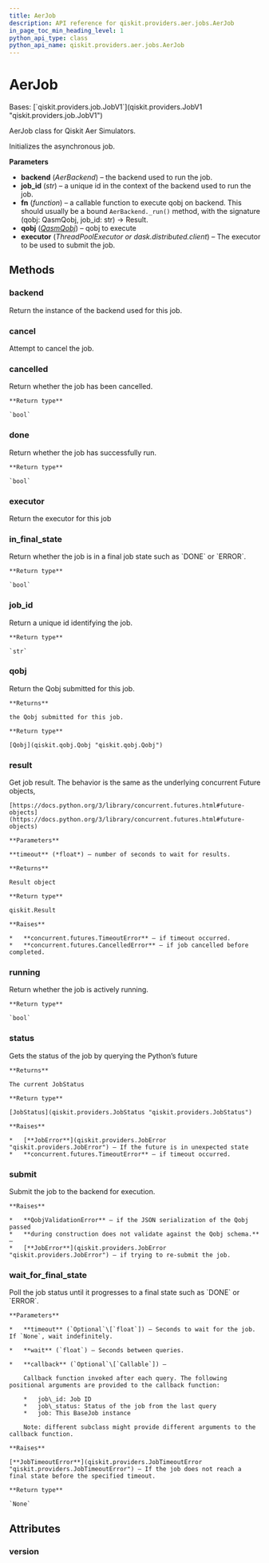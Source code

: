 ```yaml
---
title: AerJob
description: API reference for qiskit.providers.aer.jobs.AerJob
in_page_toc_min_heading_level: 1
python_api_type: class
python_api_name: qiskit.providers.aer.jobs.AerJob
---
```


# AerJob

<Class id="qiskit.providers.aer.jobs.AerJob" isDedicatedPage={true} github="https://github.com/qiskit/qiskit-aer/tree/stable/0.10/qiskit/providers/aer/jobs/aerjob.py" signature="AerJob(backend, job_id, fn, qobj, executor=None)" modifiers="class">
  Bases: [`qiskit.providers.job.JobV1`](qiskit.providers.JobV1 "qiskit.providers.job.JobV1")

  AerJob class for Qiskit Aer Simulators.

  Initializes the asynchronous job.

  **Parameters**

  *   **backend** (*AerBackend*) – the backend used to run the job.
  *   **job\_id** (*str*) – a unique id in the context of the backend used to run the job.
  *   **fn** (*function*) – a callable function to execute qobj on backend. This should usually be a bound `AerBackend._run()` method, with the signature (qobj: QasmQobj, job\_id: str) -> Result.
  *   **qobj** ([*QasmQobj*](qiskit.qobj.QasmQobj "qiskit.qobj.QasmQobj")) – qobj to execute
  *   **executor** (*ThreadPoolExecutor or dask.distributed.client*) – The executor to be used to submit the job.

  ## Methods

  <span id="qiskit-providers-aer-jobs-aerjob-backend" />

  ### backend

  <Function id="qiskit.providers.aer.jobs.AerJob.backend" signature="AerJob.backend()">
    Return the instance of the backend used for this job.
  </Function>

  <span id="qiskit-providers-aer-jobs-aerjob-cancel" />

  ### cancel

  <Function id="qiskit.providers.aer.jobs.AerJob.cancel" signature="AerJob.cancel()">
    Attempt to cancel the job.
  </Function>

  <span id="qiskit-providers-aer-jobs-aerjob-cancelled" />

  ### cancelled

  <Function id="qiskit.providers.aer.jobs.AerJob.cancelled" signature="AerJob.cancelled()">
    Return whether the job has been cancelled.

    **Return type**

    `bool`
  </Function>

  <span id="qiskit-providers-aer-jobs-aerjob-done" />

  ### done

  <Function id="qiskit.providers.aer.jobs.AerJob.done" signature="AerJob.done()">
    Return whether the job has successfully run.

    **Return type**

    `bool`
  </Function>

  <span id="qiskit-providers-aer-jobs-aerjob-executor" />

  ### executor

  <Function id="qiskit.providers.aer.jobs.AerJob.executor" signature="AerJob.executor()">
    Return the executor for this job
  </Function>

  <span id="qiskit-providers-aer-jobs-aerjob-in-final-state" />

  ### in\_final\_state

  <Function id="qiskit.providers.aer.jobs.AerJob.in_final_state" signature="AerJob.in_final_state()">
    Return whether the job is in a final job state such as `DONE` or `ERROR`.

    **Return type**

    `bool`
  </Function>

  <span id="qiskit-providers-aer-jobs-aerjob-job-id" />

  ### job\_id

  <Function id="qiskit.providers.aer.jobs.AerJob.job_id" signature="AerJob.job_id()">
    Return a unique id identifying the job.

    **Return type**

    `str`
  </Function>

  <span id="qiskit-providers-aer-jobs-aerjob-qobj" />

  ### qobj

  <Function id="qiskit.providers.aer.jobs.AerJob.qobj" signature="AerJob.qobj()">
    Return the Qobj submitted for this job.

    **Returns**

    the Qobj submitted for this job.

    **Return type**

    [Qobj](qiskit.qobj.Qobj "qiskit.qobj.Qobj")
  </Function>

  <span id="qiskit-providers-aer-jobs-aerjob-result" />

  ### result

  <Function id="qiskit.providers.aer.jobs.AerJob.result" signature="AerJob.result(timeout=None)">
    Get job result. The behavior is the same as the underlying concurrent Future objects,

    [https://docs.python.org/3/library/concurrent.futures.html#future-objects](https://docs.python.org/3/library/concurrent.futures.html#future-objects)

    **Parameters**

    **timeout** (*float*) – number of seconds to wait for results.

    **Returns**

    Result object

    **Return type**

    qiskit.Result

    **Raises**

    *   **concurrent.futures.TimeoutError** – if timeout occurred.
    *   **concurrent.futures.CancelledError** – if job cancelled before completed.
  </Function>

  <span id="qiskit-providers-aer-jobs-aerjob-running" />

  ### running

  <Function id="qiskit.providers.aer.jobs.AerJob.running" signature="AerJob.running()">
    Return whether the job is actively running.

    **Return type**

    `bool`
  </Function>

  <span id="qiskit-providers-aer-jobs-aerjob-status" />

  ### status

  <Function id="qiskit.providers.aer.jobs.AerJob.status" signature="AerJob.status()">
    Gets the status of the job by querying the Python’s future

    **Returns**

    The current JobStatus

    **Return type**

    [JobStatus](qiskit.providers.JobStatus "qiskit.providers.JobStatus")

    **Raises**

    *   [**JobError**](qiskit.providers.JobError "qiskit.providers.JobError") – If the future is in unexpected state
    *   **concurrent.futures.TimeoutError** – if timeout occurred.
  </Function>

  <span id="qiskit-providers-aer-jobs-aerjob-submit" />

  ### submit

  <Function id="qiskit.providers.aer.jobs.AerJob.submit" signature="AerJob.submit()">
    Submit the job to the backend for execution.

    **Raises**

    *   **QobjValidationError** – if the JSON serialization of the Qobj passed
    *   **during construction does not validate against the Qobj schema.** –
    *   [**JobError**](qiskit.providers.JobError "qiskit.providers.JobError") – if trying to re-submit the job.
  </Function>

  <span id="qiskit-providers-aer-jobs-aerjob-wait-for-final-state" />

  ### wait\_for\_final\_state

  <Function id="qiskit.providers.aer.jobs.AerJob.wait_for_final_state" signature="AerJob.wait_for_final_state(timeout=None, wait=5, callback=None)">
    Poll the job status until it progresses to a final state such as `DONE` or `ERROR`.

    **Parameters**

    *   **timeout** (`Optional`\[`float`]) – Seconds to wait for the job. If `None`, wait indefinitely.

    *   **wait** (`float`) – Seconds between queries.

    *   **callback** (`Optional`\[`Callable`]) –

        Callback function invoked after each query. The following positional arguments are provided to the callback function:

        *   job\_id: Job ID
        *   job\_status: Status of the job from the last query
        *   job: This BaseJob instance

        Note: different subclass might provide different arguments to the callback function.

    **Raises**

    [**JobTimeoutError**](qiskit.providers.JobTimeoutError "qiskit.providers.JobTimeoutError") – If the job does not reach a final state before the specified timeout.

    **Return type**

    `None`
  </Function>

  ## Attributes

  ### version

  <Attribute id="qiskit.providers.aer.jobs.AerJob.version" attributeValue="1" />
</Class>

